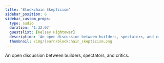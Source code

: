 ```yaml
---
title: 'Blockchain Skepticism'
sidebar_position: 6
sidebar_custom_props:
  type: audio
  duration: '1:32:07'
  guestslist: [Kelsey Hightower]
  description: 'An open discussion between builders, spectators, and critics.'
  thumbnail: /img/learn/blockchain_skepticism.png
---
```



<div className="mb-8">
  <Audio url="https://soundcloud.com/user-625850228/blockchain-skepticism-with" />
</div>

An open discussion between builders, spectators, and critics.

<Divider type="dotted" className="" />
<BiographyList
  growToFit={false}
  title="guests"
  biographies={[
    {
      imageUrl: '/img/learn/headshots/kelsey_hightower.jpg',
      headline: 'Kelsey Hightower',
      description: 'Principle Engineer, Google Cloud',
    },
  ]}
/>
<Divider type="dotted" className="" />
